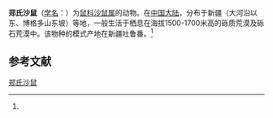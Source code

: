 {{Speciesbox
| name = 郑氏沙鼠
| status = LC
| status_system = IUCN3.1
| status_ref = <ref name = IUCN>{{IUCN2011.2 | assessor= Smith, A.T. | assessor2= Johnston, C.H. | last-assessor-amp= yes| year= 2008| id= 13160| title= Meriones chengi| downloaded= 22 November 2011}}</ref>
| genus = Meriones
| species = chengi
| authority = (Wang, 1964)<ref name='id900'>{{cite web| url =http://www.bioinfo.cn/db05/BjdwSpecies.php?action=view&id=900| title =郑氏沙鼠| work =《中国动物物种编目数据库》| publisher =中国科学院微生物研究所| author =中国科学院动物研究所| accessdate =2009-03-27| deadurl =yes| archiveurl =https://web.archive.org/web/20160305035714/http://www.bioinfo.cn/db05/BjdwSpecies.php?action=view&id=900| archivedate =2016-03-05}}</ref>
}}

'''郑氏沙鼠'''（[[学名|学名]]：{{lang|la|''Meriones chengi''}}）为[[鼠科|鼠科]][[沙鼠属|沙鼠属]]的动物。在[[中国大陆|中国大陆]]，分布于新疆（大河沿以东、博格多山东坡）等地，一般生活于栖息在海拔1500-1700米高的砾质荒漠及砾石荒漠中。该物种的模式产地在新疆吐鲁番。<ref name='id900'/>

== 参考文献 ==
{{reflist}}
{{Taxonbar|from=Q1770269}}

[[Category:沙鼠属|郑氏沙鼠]]


{{哺乳类小作品}}